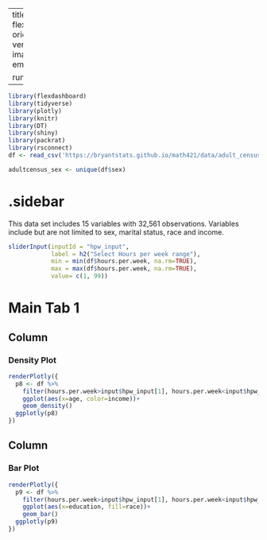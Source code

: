 
---
title: "Adult Census"
output: 
  flexdashboard::flex_dashboard:
    orientation: columns
    vertical_layout: fill
    logo: image1.png
    source_code: embed
    social: menu

runtime: shiny
---

```r
library(flexdashboard)
library(tidyverse)
library(plotly)
library(knitr)
library(DT)
library(shiny)
library(packrat)
library(rsconnect)
df <- read_csv('https://bryantstats.github.io/math421/data/adult_census.csv')

adultcensus_sex <- unique(df$sex)
```

{.sidebar}
=======================================================================

This data set includes 15 variables with 32,561 observations. Variables include but are not limited to sex, marital status, race and income.


```r
sliderInput(inputId = "hpw_input",
            label = h2("Select Hours per week range"),
            min = min(df$hours.per.week, na.rm=TRUE),
            max = max(df$hours.per.week, na.rm=TRUE),
            value= c(1, 99))

```

Main Tab 1
=======================================================================

Column {data-width=500}
-----------------------------------------------------------------------

### Density Plot

```r
renderPlotly({
  p8 <- df %>% 
    filter(hours.per.week>input$hpw_input[1], hours.per.week<input$hpw_input[2]) %>% 
    ggplot(aes(x=age, color=income))+
    geom_density()
  ggplotly(p8)
})
```

Column {data-width=500}
-----------------------------------------------------------------------

### Bar Plot

```r
renderPlotly({
  p9 <- df %>% 
    filter(hours.per.week>input$hpw_input[1], hours.per.week<input$hpw_input[2]) %>% 
    ggplot(aes(x=education, fill=race))+
    geom_bar()
  ggplotly(p9)
})
```
